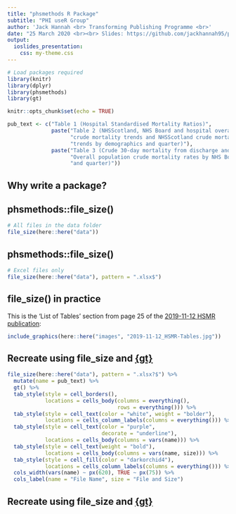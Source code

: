 ```yaml
---
title: "phsmethods R Package"
subtitle: "PHI useR Group"
author: 'Jack Hannah <br> Transforming Publishing Programme <br>'
date: "25 March 2020 <br><br> Slides: https://github.com/jackhannah95/phsmethods-slides"
output:
  ioslides_presentation:
    css: my-theme.css
---
```


```r
# Load packages required
library(knitr)
library(dplyr)
library(phsmethods)
library(gt)

knitr::opts_chunk$set(echo = TRUE)

pub_text <- c("Table 1 (Hospital Standardised Mortality Ratios)",
              paste("Table 2 (NHSScotland, NHS Board and hospital overall", 
                    "crude mortality trends and NHSScotland crude mortality", 
                    "trends by demographics and quarter)"),
              paste("Table 3 (Crude 30-day mortality from discharge and", 
                    "Overall population crude mortality rates by NHS Board", 
                    "and quarter)"))
```

## Why write a package?

## phsmethods::file_size()
```r
# All files in the data folder
file_size(here::here("data"))
```

## phsmethods::file_size()
```r
# Excel files only
file_size(here::here("data"), pattern = ".xlsx$")
```

## file_size() in practice
This is the 'List of Tables' section from page 25 of the [2019-11-12 HSMR publication](https://www.isdscotland.org/Health-Topics/Quality-Indicators/Publications/2019-11-12/2019-11-12-HSMR-Report.pdf):

```r
include_graphics(here::here("images", "2019-11-12_HSMR-Tables.jpg"))
```

## Recreate using file_size and [{gt}](https://github.com/rstudio/gt)
```r
file_size(here::here("data"), pattern = ".xlsx?$") %>%
  mutate(name = pub_text) %>%
  gt() %>%
  tab_style(style = cell_borders(),
            locations = cells_body(columns = everything(),
                                   rows = everything())) %>%
  tab_style(style = cell_text(color = "white", weight = "bolder"),
            locations = cells_column_labels(columns = everything())) %>%
  tab_style(style = cell_text(color = "purple", 
                              decorate = "underline"),
            locations = cells_body(columns = vars(name))) %>%
  tab_style(style = cell_text(weight = "bold"),
            locations = cells_body(columns = vars(name, size))) %>%
  tab_style(style = cell_fill(color = "darkorchid4"),
            locations = cells_column_labels(columns = everything())) %>%
  cols_width(vars(name) ~ px(620), TRUE ~ px(75)) %>%
  cols_label(name = "File Name", size = "File and Size")
```

## Recreate using file_size and [{gt}](https://github.com/rstudio/gt)

```r
```
